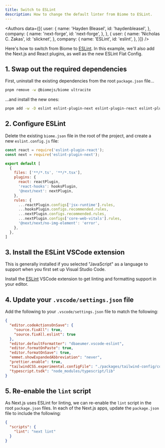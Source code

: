 ```yaml
---
title: Switch to ESLint
description: How to change the default linter from Biome to ESLint.
---
```



<Authors data={[{
  user: {
    name: 'Hayden Bleasel',
    id: 'haydenbleasel',
  },
  company: {
    name: 'next-forge',
    id: 'next-forge',
  },
}, {
  user: {
    name: 'Nicholas C. Zakas',
    id: 'slicknet',
  },
  company: {
    name: 'ESLint',
    id: 'eslint',
  },
}]} />

Here's how to switch from Biome to [ESLint](https://eslint.org). In this example, we'll also add the Next.js and React plugins, as well as the new ESLint Flat Config.

## 1. Swap out the required dependencies

First, uninstall the existing dependencies from the root `package.json` file...

```sh Terminal
pnpm remove -w @biomejs/biome ultracite
```

...and install the new ones:

```sh Terminal
pnpm add -w -D eslint eslint-plugin-next eslint-plugin-react eslint-plugin-react-hooks
```

## 2. Configure ESLint

Delete the existing `biome.json` file in the root of the project, and create a new `eslint.config.js` file:

```js eslint.config.js
const react = require('eslint-plugin-react');
const next = require('eslint-plugin-next');

export default [
  {
    files: ['**/*.ts', '**/*.tsx'],
    plugins: {
      react: reactPlugin,
      'react-hooks': hooksPlugin,
      '@next/next': nextPlugin,
    },
    rules: {
      ...reactPlugin.configs['jsx-runtime'].rules,
      ...hooksPlugin.configs.recommended.rules,
      ...nextPlugin.configs.recommended.rules,
      ...nextPlugin.configs['core-web-vitals'].rules,
      '@next/next/no-img-element': 'error',
    },
  },
]
```

## 3. Install the ESLint VSCode extension

<Tip>
This is generally installed if you selected "JavaScript" as a language to support when you first set up Visual Studio Code.
</Tip>

Install the [ESLint](https://marketplace.visualstudio.com/items?itemName=dbaeumer.vscode-eslint) VSCode extension to get linting and formatting support in your editor.

## 4. Update your `.vscode/settings.json` file

Add the following to your `.vscode/settings.json` file to match the following:

```json .vscode/settings.json
{
  "editor.codeActionsOnSave": {
    "source.fixAll": true,
    "source.fixAll.eslint": true
  },
  "editor.defaultFormatter": "dbaeumer.vscode-eslint",
  "editor.formatOnPaste": true,
  "editor.formatOnSave": true,
  "emmet.showExpandedAbbreviation": "never",
  "prettier.enable": true,
  "tailwindCSS.experimental.configFile": "./packages/tailwind-config/config.ts",
  "typescript.tsdk": "node_modules/typescript/lib"
}
```

## 5. Re-enable the `lint` script

As Next.js uses ESLint for linting, we can re-enable the `lint` script in the root `package.json` files. In each of the Next.js apps, update the `package.json` file to include the following:

```json apps/app/package.json {2}
{
  "scripts": {
    "lint": "next lint"
  }
}
```
